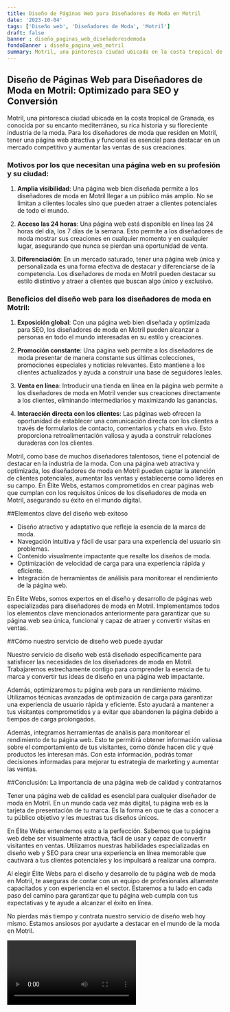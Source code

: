 ```yaml
---
title: Diseño de Páginas Web para Diseñadores de Moda en Motril
date: '2023-10-04'
tags: ['Diseño web', 'Diseñadores de Moda', 'Motril']
draft: false
banner : diseño_paginas_web_diseñadoresdemoda
fondoBanner : diseño_pagina_web_motril
summary: Motril, una pintoresca ciudad ubicada en la costa tropical de Granada, es conocida por su encanto mediterráneo, su rica historia y su floreciente industria de la moda. Para los diseñadores de moda que residen en Motril, tener una página web atractiva y funcional es esencial para destacar en un mercado competitivo y aumentar las ventas de sus creaciones.
---
```


## Diseño de Páginas Web para Diseñadores de Moda en Motril: Optimizado para SEO y Conversión

Motril, una pintoresca ciudad ubicada en la costa tropical de Granada, es conocida por su encanto mediterráneo, su rica historia y su floreciente industria de la moda. Para los diseñadores de moda que residen en Motril, tener una página web atractiva y funcional es esencial para destacar en un mercado competitivo y aumentar las ventas de sus creaciones.

### Motivos por los que necesitan una página web en su profesión y su ciudad:

1. **Amplia visibilidad**: Una página web bien diseñada permite a los diseñadores de moda en Motril llegar a un público más amplio. No se limitan a clientes locales sino que pueden atraer a clientes potenciales de todo el mundo.

2. **Acceso las 24 horas**: Una página web está disponible en línea las 24 horas del día, los 7 días de la semana. Esto permite a los diseñadores de moda mostrar sus creaciones en cualquier momento y en cualquier lugar, asegurando que nunca se pierdan una oportunidad de venta.

3. **Diferenciación**: En un mercado saturado, tener una página web única y personalizada es una forma efectiva de destacar y diferenciarse de la competencia. Los diseñadores de moda en Motril pueden destacar su estilo distintivo y atraer a clientes que buscan algo único y exclusivo.

### Beneficios del diseño web para los diseñadores de moda en Motril:

1. **Exposición global**: Con una página web bien diseñada y optimizada para SEO, los diseñadores de moda en Motril pueden alcanzar a personas en todo el mundo interesadas en su estilo y creaciones.

2. **Promoción constante**: Una página web permite a los diseñadores de moda presentar de manera constante sus últimas colecciones, promociones especiales y noticias relevantes. Esto mantiene a los clientes actualizados y ayuda a construir una base de seguidores leales.

3. **Venta en línea**: Introducir una tienda en línea en la página web permite a los diseñadores de moda en Motril vender sus creaciones directamente a los clientes, eliminando intermediarios y maximizando las ganancias.

4. **Interacción directa con los clientes**: Las páginas web ofrecen la oportunidad de establecer una comunicación directa con los clientes a través de formularios de contacto, comentarios y chats en vivo. Esto proporciona retroalimentación valiosa y ayuda a construir relaciones duraderas con los clientes.

Motril, como base de muchos diseñadores talentosos, tiene el potencial de destacar en la industria de la moda. Con una página web atractiva y optimizada, los diseñadores de moda en Motril pueden captar la atención de clientes potenciales, aumentar las ventas y establecerse como líderes en su campo. En Élite Webs, estamos comprometidos en crear páginas web que cumplan con los requisitos únicos de los diseñadores de moda en Motril, asegurando su éxito en el mundo digital.

<GifSeo />

<Cta />

##Elementos clave del diseño web exitoso

- Diseño atractivo y adaptativo que refleje la esencia de la marca de moda.
- Navegación intuitiva y fácil de usar para una experiencia del usuario sin problemas.
- Contenido visualmente impactante que resalte los diseños de moda.
- Optimización de velocidad de carga para una experiencia rápida y eficiente.
- Integración de herramientas de análisis para monitorear el rendimiento de la página web.

En Élite Webs, somos expertos en el diseño y desarrollo de páginas web especializadas para diseñadores de moda en Motril. Implementamos todos los elementos clave mencionados anteriormente para garantizar que su página web sea única, funcional y capaz de atraer y convertir visitas en ventas.

##Cómo nuestro servicio de diseño web puede ayudar

Nuestro servicio de diseño web está diseñado específicamente para satisfacer las necesidades de los diseñadores de moda en Motril. Trabajaremos estrechamente contigo para comprender la esencia de tu marca y convertir tus ideas de diseño en una página web impactante.

Además, optimizaremos tu página web para un rendimiento máximo. Utilizamos técnicas avanzadas de optimización de carga para garantizar una experiencia de usuario rápida y eficiente. Esto ayudará a mantener a tus visitantes comprometidos y a evitar que abandonen la página debido a tiempos de carga prolongados.

Además, integramos herramientas de análisis para monitorear el rendimiento de tu página web. Esto te permitirá obtener información valiosa sobre el comportamiento de tus visitantes, como dónde hacen clic y qué productos les interesan más. Con esta información, podrás tomar decisiones informadas para mejorar tu estrategia de marketing y aumentar las ventas.

##Conclusión: La importancia de una página web de calidad y contratarnos

Tener una página web de calidad es esencial para cualquier diseñador de moda en Motril. En un mundo cada vez más digital, tu página web es la tarjeta de presentación de tu marca. Es la forma en que te das a conocer a tu público objetivo y les muestras tus diseños únicos.

En Élite Webs entendemos esto a la perfección. Sabemos que tu página web debe ser visualmente atractiva, fácil de usar y capaz de convertir visitantes en ventas. Utilizamos nuestras habilidades especializadas en diseño web y SEO para crear una experiencia en línea memorable que cautivará a tus clientes potenciales y los impulsará a realizar una compra.

Al elegir Élite Webs para el diseño y desarrollo de tu página web de moda en Motril, te aseguras de contar con un equipo de profesionales altamente capacitados y con experiencia en el sector. Estaremos a tu lado en cada paso del camino para garantizar que tu página web cumpla con tus expectativas y te ayude a alcanzar el éxito en línea.

No pierdas más tiempo y contrata nuestro servicio de diseño web hoy mismo. Estamos ansiosos por ayudarte a destacar en el mundo de la moda en Motril.

<Video />

<CtaBot job='Diseñadores de Moda' city='Motril'/>

<Gmaps query='Motril+españa+maps' />